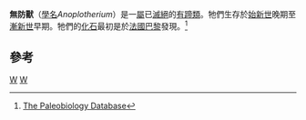 {{Automatic Taxobox
| taxon = Anoplotherium
| authority = 
| fossil_range = 晚[[始新世|始新世]]
| image = Anoplotherium commune.JPG
| image_caption = ''Anoplotherium commune''的[[頭顱骨|頭顱骨]]。
| image2 = Anoplotherium commune.jpg
| image2_caption = ''Anoplotherium commune''的[[化石|化石]]。
| subdivision_ranks = [[種|種]]
| subdivision =
* ''A. commune''
* ''A. laurillardi''
}}

'''無防獸'''（[[學名|學名]]''Anoplotherium''）是一[[屬|屬]]已[[滅絕|滅絕]]的[[有蹄類|有蹄類]]。牠們生存於[[始新世|始新世]]晚期至[[漸新世|漸新世]]早期。牠們的[[化石|化石]]最初是於[[法國|法國]][[巴黎|巴黎]]發現。<ref>[http://paleodb.org/cgi-bin/bridge.pl?action=checkTaxonInfo&taxon_no=57765&is_real_user=1 The Paleobiology Database]</ref>

==參考==
{{Reflist}}
{{Taxonbar}}
[[Category:無防獸亞科|W]]
[[Category:始新世哺乳類|W]]